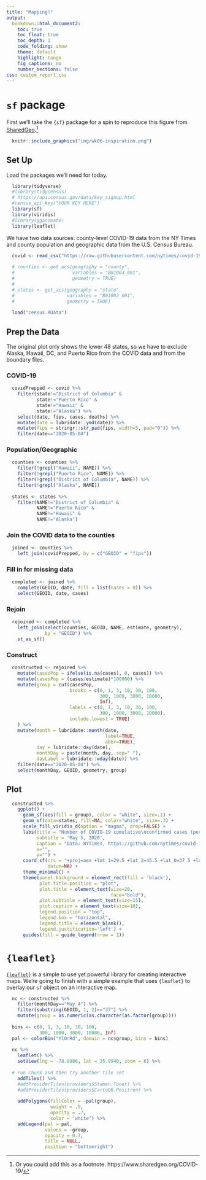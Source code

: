 ```yaml
---
title: "Mapping!"
output: 
  bookdown::html_document2:
    toc: true
    toc_float: true
    toc_depth: 1
    code_folding: show
    theme: default
    highlight: tango
    fig_captions: no
    number_sections: false
css: custom_report.css
---
```



# `sf` package

First we'll take the `{sf}` package for a spin to reproduce this figure from [SharedGeo](https://www.sharedgeo.org/COVID-19/).[^sharedgeo]

[^sharedgeo]: Or you could add this as a footnote. https://www.sharedgeo.org/COVID-19/

```r
  knitr::include_graphics("img/wk06-inspiration.png")
```

## Set Up

Load the packages we'll need for today.

```r
  library(tidyverse)
  #library(tidycensus)
  # https://api.census.gov/data/key_signup.html
  #census_api_key("YOUR KEY HERE")
  library(sf)
  library(viridis)
  #library(gganimate)
  library(leaflet)
```

We have two data sources: county-level COVID-19 data from the NY Times and county population and geographic data from the U.S. Census Bureau.

```r
  covid <- read_csv("https://raw.githubusercontent.com/nytimes/covid-19-data/master/us-counties.csv")
  
  # counties <- get_acs(geography = "county",
  #                     variables = "B01003_001",
  #                     geometry = TRUE) 
  # 
  # states <- get_acs(geography = "state",
  #                   variables = "B01003_001",
  #                   geometry = TRUE)
  
  load("census.RData")
```

## Prep the Data

The original plot only shows the lower 48 states, so we have to exclude Alaska, Hawaii, DC, and Puerto Rico from the COVID data and from the boundary files. 

### COVID-19

```r
  covidPrepped <- covid %>%
    filter(state!="District of Columbia" &
           state!="Puerto Rico" &
           state!="Hawaii" &
           state!="Alaska") %>%
    select(date, fips, cases, deaths) %>%
    mutate(date = lubridate::ymd(date)) %>%
    mutate(fips = stringr::str_pad(fips, width=5, pad="0")) %>%
    filter(date<="2020-05-04")
```

### Population/Geographic

```r
  counties <- counties %>%
    filter(!grepl("Hawaii", NAME)) %>%
    filter(!grepl("Puerto Rico", NAME)) %>%
    filter(!grepl("District of Columbia", NAME)) %>%
    filter(!grepl("Alaska", NAME)) 
  
  states <- states %>%
    filter(NAME!="District of Columbia" &
           NAME!="Puerto Rico" &
           NAME!="Hawaii" &
           NAME!="Alaska")
```

### Join the COVID data to the counties

```r
  joined <- counties %>%
    left_join(covidPrepped, by = c("GEOID" = "fips"))
```

### Fill in for missing data

```r
  completed <- joined %>%
    complete(GEOID, date, fill = list(cases = 0)) %>%
    select(GEOID, date, cases) 
```


### Rejoin

```r
  rejoined <- completed %>%
    left_join(select(counties, GEOID, NAME, estimate, geometry),
              by = "GEOID") %>%
    st_as_sf()
```

### Construct

```r
  constructed <- rejoined %>%
    mutate(casesPop = ifelse(is.na(cases), 0, cases)) %>%
    mutate(casesPop = (cases/estimate)*100000) %>%
    mutate(group = cut(casesPop, 
                       breaks = c(0, 1, 3, 10, 30, 100, 
                                  300, 1000, 3000, 10000, 
                                  Inf),
                       labels = c(0, 1, 3, 10, 30, 100, 
                                  300, 1000, 3000, 10000),
                       include.lowest = TRUE)
    ) %>%
    mutate(month = lubridate::month(date, 
                                    label=TRUE, 
                                    abbr=TRUE),
           day = lubridate::day(date),
           monthDay = paste(month, day, sep=" "),
           dayLabel = lubridate::wday(date)) %>%
    filter(date=="2020-05-04") %>%
    select(monthDay, GEOID, geometry, group)
```

## Plot 

```r
  constructed %>% 
    ggplot() +
      geom_sf(aes(fill = group), color = "white", size=.1) +
      geom_sf(data=states, fill=NA, color="white", size=.3) +
      scale_fill_viridis_d(option = "magma", drop=FALSE) +
      labs(title = "Number of COVID-19 cumulative\nconfirmed cases (per 100,000):",
           subtitle = 'May 5, 2020',
           caption = "Data: NYTimes, https://github.com/nytimes/covid-19-data",
           x="",
           y="") +
      coord_sf(crs = "+proj=aea +lat_1=29.5 +lat_2=45.5 +lat_0=37.5 +lon_0=-96 +x_0=0 +y_0=0 +ellps=GRS80", 
               datum=NA) +
      theme_minimal() + 
      theme(panel.background = element_rect(fill = 'black'),
            plot.title.position = "plot",
            plot.title = element_text(size=20,
                                      face="bold"),
            plot.subtitle = element_text(size=15),
            plot.caption = element_text(size=10),
            legend.position = "top",
            legend.box = "horizontal",
            legend.title = element_blank(),
            legend.justification='left') +
      guides(fill = guide_legend(nrow = 1))
```


# `{leaflet}`

[`{leaflet}`](https://rstudio.github.io/leaflet/) is a simple to use yet powerful library for creating interactive maps. We're going to finish with a simple example that uses `{leaflet}` to overlay our `sf` object on an interactive map.

```r
  nc <- constructed %>%
    filter(monthDay=="May 4") %>%
    filter(substring(GEOID, 1, 2)=="37") %>%
    mutate(group = as.numeric(as.character(as.factor(group))))
  
  bins <- c(0, 1, 3, 10, 30, 100, 
            300, 1000, 3000, 10000, Inf)
  pal <- colorBin("YlOrRd", domain = nc$group, bins = bins)
  
  nc %>%
    leaflet() %>% 
    setView(lng = -78.8986, lat = 35.9940, zoom = 6) %>%
    
  # run chunk and then try another tile set
    addTiles() %>%
    #addProviderTiles(providers$Stamen.Toner) %>%
    #addProviderTiles(providers$CartoDB.Positron) %>%
    
    addPolygons(fillColor = ~pal(group),
                weight = .5,
                opacity = .7,
                color = "white") %>%
    addLegend(pal = pal, 
              values = ~group, 
              opacity = 0.7, 
              title = NULL,
              position = "bottomright")
```
